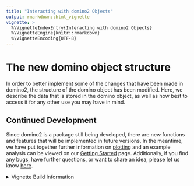 ```yaml
---
title: "Interacting with domino2 Objects"
output: rmarkdown::html_vignette
vignette: >
  %\VignetteIndexEntry{Interacting with domino2 Objects}
  %\VignetteEngine{knitr::rmarkdown}
  %\VignetteEncoding{UTF-8}
---
```






# The new domino object structure

In order to better implement some of the changes that have been made in domino2, the structure of the domino object has been modified. Here, we describe the data that is stored in the domino object, as well as how best to access it for any other use you may have in mind.



## Continued Development

Since domino2 is a package still being developed, there are new functions and features that will be implemented in future versions. In the meantime, we have put together further information on [plotting](vignette("plotting_vignette")) and an example analysis can be viewed on our [Getting Started](vignette("domino2")) page. Additionally, if you find any bugs, have further questions, or want to share an idea, please let us know [here](https://github.com/FertigLab/domino_development/issues).

<details><summary>Vignette Build Information</summary>
Date last built and session information:

```r
Sys.Date()
#> [1] "2023-09-26"
sessionInfo()
#> R version 4.2.1 (2022-06-23)
#> Platform: x86_64-pc-linux-gnu (64-bit)
#> Running under: Ubuntu 22.04.2 LTS
#> 
#> Matrix products: default
#> BLAS:   /usr/lib/x86_64-linux-gnu/blas/libblas.so.3.10.0
#> LAPACK: /usr/lib/x86_64-linux-gnu/lapack/liblapack.so.3.10.0
#> 
#> locale:
#>  [1] LC_CTYPE=en_US.UTF-8       LC_NUMERIC=C              
#>  [3] LC_TIME=en_US.UTF-8        LC_COLLATE=en_US.UTF-8    
#>  [5] LC_MONETARY=en_US.UTF-8    LC_MESSAGES=en_US.UTF-8   
#>  [7] LC_PAPER=en_US.UTF-8       LC_NAME=C                 
#>  [9] LC_ADDRESS=C               LC_TELEPHONE=C            
#> [11] LC_MEASUREMENT=en_US.UTF-8 LC_IDENTIFICATION=C       
#> 
#> attached base packages:
#> [1] grid      stats     graphics  grDevices utils     datasets  methods  
#> [8] base     
#> 
#> other attached packages:
#>  [1] patchwork_1.1.3       RColorBrewer_1.1-3    Biobase_2.56.0       
#>  [4] BiocGenerics_0.42.0   knitr_1.44            ComplexHeatmap_2.12.1
#>  [7] circlize_0.4.15       plyr_1.8.8            loomR_0.2.1.9000     
#> [10] hdf5r_1.3.8           R6_2.5.1              SeuratObject_4.1.3   
#> [13] Seurat_4.3.0.1        domino2_0.2.1        
#> 
#> loaded via a namespace (and not attached):
#>   [1] utf8_1.2.3             spatstat.explore_3.2-3 reticulate_1.32.0     
#>   [4] R.utils_2.12.2         tidyselect_1.2.0       htmlwidgets_1.6.2     
#>   [7] Rtsne_0.16             munsell_0.5.0          codetools_0.2-19      
#>  [10] ica_1.0-3              future_1.33.0          miniUI_0.1.1.1        
#>  [13] withr_2.5.1            spatstat.random_3.1-6  colorspace_2.1-0      
#>  [16] progressr_0.14.0       rstudioapi_0.15.0      stats4_4.2.1          
#>  [19] ROCR_1.0-11            ggsignif_0.6.4         tensor_1.5            
#>  [22] listenv_0.9.0          NMF_0.26               labeling_0.4.3        
#>  [25] polyclip_1.10-4        bit64_4.0.5            farver_2.1.1          
#>  [28] rprojroot_2.0.3        parallelly_1.36.0      vctrs_0.6.3           
#>  [31] generics_0.1.3         xfun_0.40              doParallel_1.0.17     
#>  [34] clue_0.3-65            spatstat.utils_3.0-3   cachem_1.0.8          
#>  [37] promises_1.2.1         scales_1.2.1           gtable_0.3.4          
#>  [40] globals_0.16.2         processx_3.8.2         goftest_1.2-3         
#>  [43] rlang_1.1.1            GlobalOptions_0.1.2    splines_4.2.1         
#>  [46] rstatix_0.7.2          lazyeval_0.2.2         spatstat.geom_3.2-5   
#>  [49] broom_1.0.5            BiocManager_1.30.22    yaml_2.3.7            
#>  [52] reshape2_1.4.4         abind_1.4-5            backports_1.4.1       
#>  [55] httpuv_1.6.11          tools_4.2.1            usethis_2.2.2         
#>  [58] gridBase_0.4-7         ggplot2_3.4.3          ellipsis_0.3.2        
#>  [61] ggridges_0.5.4         Rcpp_1.0.11            purrr_1.0.2           
#>  [64] ps_1.7.5               ggpubr_0.6.0           deldir_1.0-9          
#>  [67] pbapply_1.7-2          GetoptLong_1.0.5       cowplot_1.1.1         
#>  [70] S4Vectors_0.34.0       zoo_1.8-12             ggrepel_0.9.3         
#>  [73] cluster_2.1.4          fs_1.6.3               magrittr_2.0.3        
#>  [76] data.table_1.14.8      scattermore_1.2        lmtest_0.9-40         
#>  [79] RANN_2.6.1             whisker_0.4.1          fitdistrplus_1.1-11   
#>  [82] R.cache_0.16.0         matrixStats_1.0.0      mime_0.12             
#>  [85] evaluate_0.21          xtable_1.8-4           IRanges_2.30.1        
#>  [88] gridExtra_2.3          shape_1.4.6            compiler_4.2.1        
#>  [91] tibble_3.2.1           KernSmooth_2.23-22     crayon_1.5.2          
#>  [94] R.oo_1.25.0            htmltools_0.5.6        mgcv_1.9-0            
#>  [97] later_1.3.1            tidyr_1.3.0            MASS_7.3-60           
#> [100] Matrix_1.6-1.1         car_3.1-2              cli_3.6.1             
#> [103] R.methodsS3_1.8.2      parallel_4.2.1         igraph_1.5.1          
#> [106] pkgconfig_2.0.3        pkgdown_2.0.7          registry_0.5-1        
#> [109] sp_2.0-0               plotly_4.10.2          spatstat.sparse_3.0-2 
#> [112] foreach_1.5.2          rngtools_1.5.2         stringr_1.5.0         
#> [115] callr_3.7.3            digest_0.6.33          sctransform_0.4.0     
#> [118] RcppAnnoy_0.0.21       spatstat.data_3.0-1    rmarkdown_2.25        
#> [121] leiden_0.4.3           uwot_0.1.16            shiny_1.7.5           
#> [124] rjson_0.2.21           lifecycle_1.0.3        nlme_3.1-163          
#> [127] jsonlite_1.8.7         carData_3.0-5          desc_1.4.2            
#> [130] viridisLite_0.4.2      fansi_1.0.4            pillar_1.9.0          
#> [133] lattice_0.21-8         fastmap_1.1.1          httr_1.4.7            
#> [136] survival_3.5-7         glue_1.6.2             png_0.1-8             
#> [139] iterators_1.0.14       bit_4.0.5              stringi_1.7.12        
#> [142] memoise_2.0.1          styler_1.10.2          dplyr_1.1.3           
#> [145] irlba_2.3.5.1          future.apply_1.11.0
```
</details>
